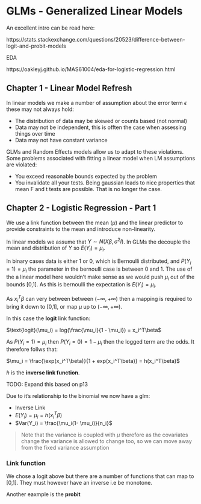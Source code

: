 # GLMs - Generalized Linear Models

An excellent intro can be read here:

https://stats.stackexchange.com/questions/20523/difference-between-logit-and-probit-models


EDA

https://oakleyj.github.io/MAS61004/eda-for-logistic-regression.html

## Chapter 1 - Linear Model Refresh

In linear models we make a number of assumption about the error term $\epsilon$ these may not always hold:

- The distribution of data may be skewed or counts based (not normal)
- Data may not be independent, this is offten the case when assessing things over time
- Data may not have constant variance

GLMs and Random Effects models allow us to adapt to these violations. Some problems associated with fitting a linear model when LM assumptions are violated:

- You exceed reasonable bounds expected by the problem
- You invalidate all your tests. Being gaussian leads to nice properties that mean F and t tests are possible. That is no longer the case.

## Chapter 2 - Logistic Regression - Part 1

We use a link function between the mean ($\mu$) and the linear predictor to provide constraints to the mean and introduce non-linearity.

In linear models we assume that $Y \sim N(X\beta, \sigma^2 I)$. In GLMs the decouple the mean and distribution of $Y$ so $E(Y_i)=\mu_i$.

In binary cases data is either 1 or 0, which is Bernoulli distributed, and $P(Y_i =1) = \mu_i$ the parameter in the bernoulli case is between 0 and 1. The use of the a linear model here wouldn't make sense as we would push $\mu_i$ out of the bounds [0,1]. As this is bernoulli the expectation is $E(Y_i) = \mu_i$. 

As $x_i^T\beta$ can very between between $(-\infty, + \infty)$ then a mapping is required to bring it down to [0,1], or map $\mu$ up to $(-\infty, + \infty)$.

In this case the **logit** link function:

$\text{logit}(\mu_i) = log(\frac{\mu_i}{1 - \mu_i}) = x_i^T\beta$

As $P(Y_i =1) = \mu_i$ then $P(Y_i = 0) = 1 - \mu_i$ then the logged term are the odds. It therefore follws that:

$\mu_i = \frac{\exp(x_i^T\beta)}{1 + exp(x_i^T\beta)} = h(x_i^T\beta)$

$h$ is the **inverse link function**.

TODO: Expand this based on p13

Due to it's relationship to the binomial we now have a glm:

- Inverse Link
- $E(Y_i) = \mu_i = h(x_i^T\beta)$
- $Var(Y_i) = \frac{\mu_i(1- \mu_i)}{n_i}$

> Note that the variance is coupled with $\mu$ therefore as the covariates change the variance is allowed to change too, so we can move away from the fixed variance assumption

### Link function

We chose a logit above but there are a number of functions that can map to [0,1]. They must however have an inverse i.e be monotone.

Another eaxmple is the **probit** 